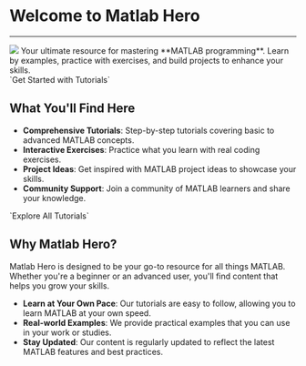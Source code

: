 
# Welcome to Matlab Hero
---
<Image src="/images/logo.png" height={200} width={200} />
Your ultimate resource for mastering **MATLAB programming**. Learn by examples, practice with exercises, and build projects to enhance your skills.


<div className="my-8 text-center">
  <Link href="/Practice-Problems/A-Simple-Function/readme">
    <div className="bg-blue-800 text-white px-6 py-3 rounded-lg text-lg hover:bg-blue-700 transition duration-300">
      `Get Started with Tutorials`
    </div>
  </Link>
  
</div>

## What You'll Find Here

- **Comprehensive Tutorials**: Step-by-step tutorials covering basic to advanced MATLAB concepts.
- **Interactive Exercises**: Practice what you learn with real coding exercises.
- **Project Ideas**: Get inspired with MATLAB project ideas to showcase your skills.
- **Community Support**: Join a community of MATLAB learners and share your knowledge.


<div className="my-8 text-center">
  <Link href="/Practice-Problems/A-Simple-Function/readme">
    <div className="bg-blue-800 text-white px-6 py-3 rounded-lg text-lg hover:bg-blue-700 transition duration-300">
      `Explore All Tutorials`
    </div>
  </Link>
</div>

## Why Matlab Hero?

Matlab Hero is designed to be your go-to resource for all things MATLAB. Whether you're a beginner or an advanced user, you'll find content that helps you grow your skills.

- **Learn at Your Own Pace**: Our tutorials are easy to follow, allowing you to learn MATLAB at your own speed.
- **Real-world Examples**: We provide practical examples that you can use in your work or studies.
- **Stay Updated**: Our content is regularly updated to reflect the latest MATLAB features and best practices.
